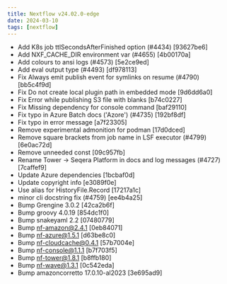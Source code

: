 ---
title: Nextflow v24.02.0-edge
date: 2024-03-10
tags: [nextflow]
---

- Add K8s job ttlSecondsAfterFinished option (#4434) [93627be6]
- Add NXF_CACHE_DIR environment var (#4655) [4b00170a]
- Add colours to ansi logs  (#4573) [5e2ce9ed]
- Add eval output type (#4493) [df978113]
- Fix Always emit publish event for symlinks on resume (#4790) [bb5c4f9d]
- Fix Do not create local plugin path in embedded mode [9d6dd6a0]
- Fix Error while publishing S3 file with blanks [b74c0227]
- Fix Missing dependency for console command [baf29110]
- Fix typo in Azure Batch docs ('Azore') (#4735) [192bf8df]
- Fix typo in error message [a7f23305]
- Remove experimental admonition for podman [17d0dced]
- Remove square brackets from job name in LSF executor (#4799) [6e0ac72d]
- Remove unneeded const [09c957fb]
- Rename Tower -> Seqera Platform in docs and log messages (#4727) [7caffef9]
- Update Azure dependencies [1bcbaf0d]
- Update copyright info [e3089f0e]
- Use alias for HistoryFile.Record [17217a1c]
- minor cli docstring fix (#4759) [ee4b4a25]
- Bump Grengine 3.0.2 [42ca2b6f]
- Bump groovy 4.0.19 [854dc1f0]
- Bump snakeyaml 2.2 [07480779]
- Bump nf-amazon@2.4.1 [0eb84071]
- Bump nf-azure@1.5.1 [d63be8c0]
- Bump nf-cloudcache@0.4.1 [57b7004e]
- Bump nf-console@1.1.1 [b7f703f5]
- Bump nf-tower@1.8.1 [b8ffb180]
- Bump nf-wave@1.3.1 [0c542eda]
- Bump amazoncorretto 17.0.10-al2023 [3e695ad9]
